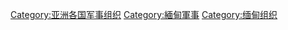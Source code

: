 [[Category:亚洲各国军事组织|Category:亚洲各国军事组织]]
[[Category:緬甸軍事|Category:緬甸軍事]]
[[Category:缅甸组织|Category:缅甸组织]]